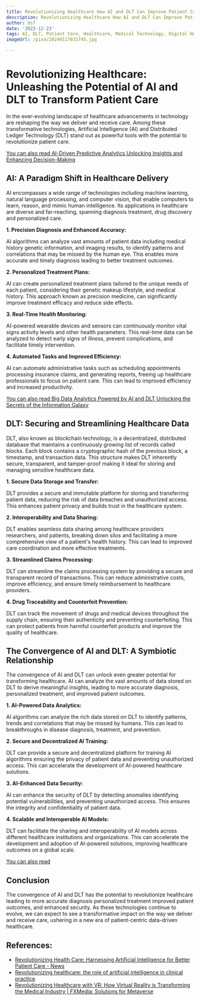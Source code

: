 ```yaml
---
title: Revolutionizing Healthcare How AI and DLT Can Improve Patient Care
description: Revolutionizing Healthcare How AI and DLT Can Improve Patient Care
author: Usf
date: '2023-12-23'
tags: AI, DLT, Patient Care, Healthcare, Medical Technology, Digital Health, Innovation
imageUrl: /pixa/20240117031745.jpg

---
```

# Revolutionizing Healthcare: Unleashing the Potential of AI and DLT to Transform Patient Care

In the ever-evolving landscape of healthcare advancements in technology are reshaping  the way we deliver and  receive care. Among these transformative  technologies, Artificial Intelligence (AI) and Distributed Ledger Technology (DLT) stand out as powerful tools with the potential to revolutionize patient care.

[You can also read  AI-Driven Predictive Analytics Unlocking Insights and Enhancing Decision-Making](AI-Driven%20Predictive%20Analytics%20Unlocking%20Insights%20and%20Enhancing%20Decision-Making)


## AI: A Paradigm  Shift in Healthcare Delivery

AI encompasses a wide range of technologies including machine  learning,  natural language processing, and computer vision,  that enable computers  to learn, reason, and mimic human intelligence. Its applications in healthcare are diverse and far-reaching, spanning diagnosis treatment, drug discovery and personalized care.

**1. Precision  Diagnosis and Enhanced Accuracy:**

AI algorithms can analyze vast amounts of patient data including medical history genetic  information, and  imaging results, to identify patterns and correlations that may be missed  by the human eye. This enables more  accurate and timely  diagnosis leading to better treatment  outcomes.

**2. Personalized  Treatment Plans:**

AI can create personalized treatment  plans tailored to the unique needs  of each patient, considering their genetic makeup  lifestyle, and medical history. This approach known as precision  medicine, can significantly improve treatment efficacy and reduce side effects.

**3. Real-Time Health Monitoring:**

AI-powered wearable  devices and sensors can continuously monitor vital signs activity levels  and other health parameters. This  real-time data can be analyzed to detect early signs of illness, prevent complications, and facilitate timely intervention.

**4. Automated Tasks and Improved Efficiency:**

AI  can automate  administrative tasks such as scheduling appointments processing insurance claims, and generating reports, freeing up  healthcare professionals to focus on  patient care. This can lead to improved efficiency and increased productivity.

[You  can  also read Big Data Analytics Powered by AI and DLT Unlocking the Secrets of the Information  Galaxy](Big%20Data%20Analytics%20Powered%20by%20AI%20and%20DLT%20Unlocking%20the%20Secrets%20of%20the%20Information%20Galaxy)


## DLT: Securing and Streamlining Healthcare  Data

DLT, also known as blockchain technology, is a decentralized, distributed database that maintains a continuously growing list of  records called blocks. Each block contains  a cryptographic hash of the previous block, a timestamp, and  transaction  data. This structure makes DLT inherently secure, transparent, and tamper-proof making it ideal for storing and managing sensitive  healthcare data.

**1.  Secure Data Storage and Transfer:**

DLT provides a secure and immutable  platform for storing and transferring patient data, reducing the risk of data breaches and unauthorized access. This enhances  patient privacy and  builds trust in the  healthcare system.

**2. Interoperability and Data Sharing:**

DLT enables seamless data sharing among healthcare providers researchers, and patients, breaking down silos and facilitating a more comprehensive view of a patient's health history. This can lead  to improved care coordination and more effective treatments.

**3. Streamlined  Claims  Processing:**

DLT can streamline the claims processing system by providing a secure and transparent record of transactions. This can reduce administrative costs, improve efficiency, and ensure timely reimbursement to healthcare providers.

**4. Drug Traceability  and Counterfeit Prevention:**

DLT can track the movement of drugs and medical devices throughout the  supply chain, ensuring their authenticity and preventing counterfeiting. This can protect patients from harmful counterfeit products and improve the quality of healthcare.

## The Convergence of AI and DLT: A  Symbiotic Relationship

The  convergence of AI and DLT can unlock even greater potential for transforming healthcare. AI can analyze the vast amounts of data stored on DLT  to derive meaningful insights, leading to  more accurate diagnosis, personalized treatment, and improved patient outcomes.

**1. AI-Powered Data Analytics:**

AI algorithms can analyze the rich data stored on DLT to identify patterns, trends and correlations that may be missed by humans. This can lead  to breakthroughs in  disease diagnosis, treatment, and prevention.

**2.  Secure and Decentralized AI Training:**

DLT can provide a secure and  decentralized  platform for training AI algorithms ensuring the privacy of patient data and preventing unauthorized access. This can  accelerate the development  of AI-powered  healthcare solutions.

**3. AI-Enhanced Data Security:**

AI can enhance the security of DLT by detecting anomalies identifying potential vulnerabilities, and preventing unauthorized access. This ensures the integrity and confidentiality of patient data.

**4. Scalable  and Interoperable AI Models:**

DLT can facilitate  the  sharing and  interoperability  of AI models across different healthcare institutions and organizations. This can accelerate the development and adoption of AI-powered solutions, improving healthcare outcomes on a global scale.

[You can also read  ]()


## Conclusion

The convergence of AI and DLT has the potential to revolutionize healthcare leading  to more accurate diagnosis personalized treatment improved patient outcomes, and  enhanced security. As these technologies continue to evolve, we can expect to see a transformative  impact on  the way we  deliver and receive care,  ushering in a new  era of  patient-centric data-driven healthcare.

## References:
- [Revolutionizing Health Care: Harnessing Artificial Intelligence for Better Patient Care - News](https://www.cmu.edu/news/stories/archives/2023/august/revolutionizing-health-care-harnessing-artificial-intelligence-for-better-patient-care)
- [Revolutionizing healthcare: the role of artificial intelligence in clinical practice](https://bmcmededuc.biomedcentral.com/articles/10.1186/s12909-023-04698-z)
- [Revolutionizing Healthcare with VR: How Virtual Reality is Transforming the Medical Industry | FXMedia: Solutions for Metaverse](https://www.fxmweb.com/insights/revolutionizing-healthcare-with-vr-how-virtual-reality-is-transforming-the-medical-industry.html)

